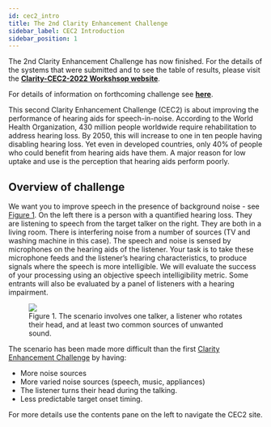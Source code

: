 ```yaml
---
id: cec2_intro
title: The 2nd Clarity Enhancement Challenge
sidebar_label: CEC2 Introduction
sidebar_position: 1
---
```


<Admonition type="warning">
The 2nd Clarity Enhancement Challenge has now finished. For the details of the systems that were submitted and to see the table of results, please visit the <b><a href="https://claritychallenge.org/clarity2022-CEC2workshop/">Clarity-CEC2-2022 Workshsop website</a></b>.

For details of information on forthcoming challenge see <b><a href="https://claritychallenge.org/timeline">here</a></b>.
</Admonition>

This second Clarity Enhancement Challenge (CEC2) is about improving the performance of hearing aids for speech-in-noise. According to the World Health Organization, 430 million people worldwide require rehabilitation to address hearing loss. By 2050, this will increase to one in ten people having disabling hearing loss. Yet even in developed countries, only 40% of people who could benefit from hearing aids have them. A major reason for low uptake and use is the perception that hearing aids perform poorly.

## Overview of challenge

We want you to improve speech in the presence of background noise - see [Figure 1](#fig1). On the left there is a person with a quantified hearing loss. They are listening to speech from the target talker on the right. They are both in a living room. There is interfering noise from a number of sources (TV and washing machine in this case). The speech and noise is sensed by microphones on the hearing aids of the listener. Your task is to take these microphone feeds and the listener’s hearing characteristics, to produce signals where the speech is more intelligible. We will evaluate the success of your processing using an objective speech intelligibility metric. Some entrants will also be evaluated by a panel of listeners with a hearing impairment.

<figure id="fig1">
<img src={useBaseUrl('/img/CEC2/scenario.png')} />
<figcaption>Figure 1. The scenario involves one talker, a listener who rotates their head, and at least two common sources of unwanted sound.</figcaption>
</figure>

The scenario has been made more difficult than the first [Clarity Enhancement Challenge](../cec1/cec1_intro) by having:

- More noise sources
- More varied noise sources (speech, music, appliances)
- The listener turns their head during the talking.
- Less predictable target onset timing.

For more details use the contents pane on the left to navigate the CEC2 site.

